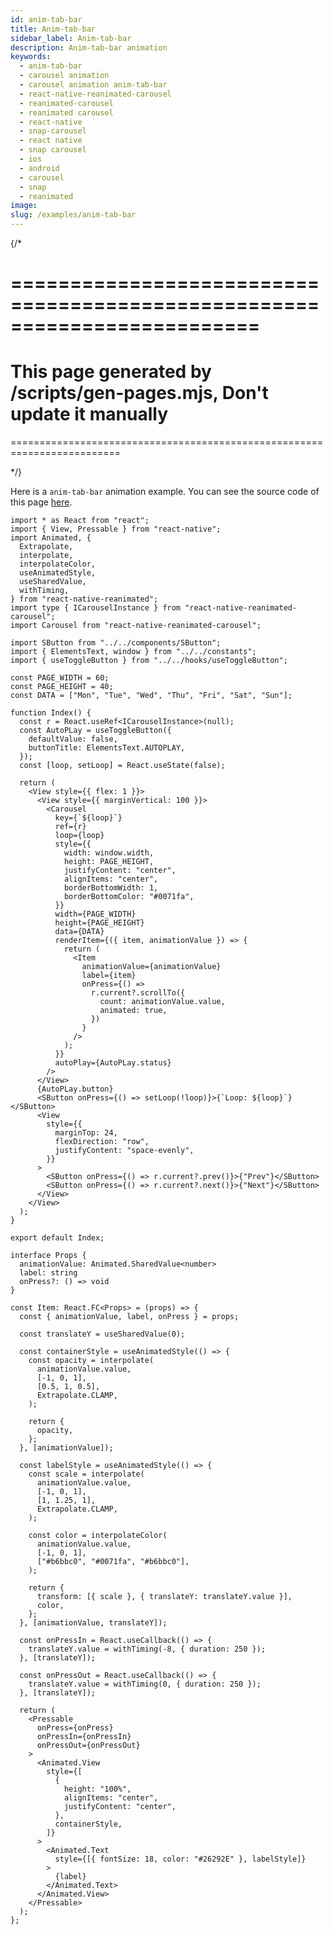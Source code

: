 ```yaml
---
id: anim-tab-bar
title: Anim-tab-bar
sidebar_label: Anim-tab-bar
description: Anim-tab-bar animation
keywords:
  - anim-tab-bar
  - carousel animation
  - carousel animation anim-tab-bar
  - react-native-reanimated-carousel
  - reanimated-carousel
  - reanimated carousel
  - react-native
  - snap-carousel
  - react native
  - snap carousel
  - ios
  - android
  - carousel
  - snap
  - reanimated
image:
slug: /examples/anim-tab-bar
---
```


{/* 

=========================================================================
=========================================================================
This page generated by /scripts/gen-pages.mjs, Don't update it manually 
=========================================================================
=========================================================================

*/}

Here is a `anim-tab-bar` animation example. You can see the source code of this page [here](https://github.com/dohooo/react-native-reanimated-carousel/blob/main/example/app/src/pages/anim-tab-bar/index.tsx).


<Page page='anim-tab-bar' />

```tsx copy
import * as React from "react";
import { View, Pressable } from "react-native";
import Animated, {
  Extrapolate,
  interpolate,
  interpolateColor,
  useAnimatedStyle,
  useSharedValue,
  withTiming,
} from "react-native-reanimated";
import type { ICarouselInstance } from "react-native-reanimated-carousel";
import Carousel from "react-native-reanimated-carousel";

import SButton from "../../components/SButton";
import { ElementsText, window } from "../../constants";
import { useToggleButton } from "../../hooks/useToggleButton";

const PAGE_WIDTH = 60;
const PAGE_HEIGHT = 40;
const DATA = ["Mon", "Tue", "Wed", "Thu", "Fri", "Sat", "Sun"];

function Index() {
  const r = React.useRef<ICarouselInstance>(null);
  const AutoPLay = useToggleButton({
    defaultValue: false,
    buttonTitle: ElementsText.AUTOPLAY,
  });
  const [loop, setLoop] = React.useState(false);

  return (
    <View style={{ flex: 1 }}>
      <View style={{ marginVertical: 100 }}>
        <Carousel
          key={`${loop}`}
          ref={r}
          loop={loop}
          style={{
            width: window.width,
            height: PAGE_HEIGHT,
            justifyContent: "center",
            alignItems: "center",
            borderBottomWidth: 1,
            borderBottomColor: "#0071fa",
          }}
          width={PAGE_WIDTH}
          height={PAGE_HEIGHT}
          data={DATA}
          renderItem={({ item, animationValue }) => {
            return (
              <Item
                animationValue={animationValue}
                label={item}
                onPress={() =>
                  r.current?.scrollTo({
                    count: animationValue.value,
                    animated: true,
                  })
                }
              />
            );
          }}
          autoPlay={AutoPLay.status}
        />
      </View>
      {AutoPLay.button}
      <SButton onPress={() => setLoop(!loop)}>{`Loop: ${loop}`}</SButton>
      <View
        style={{
          marginTop: 24,
          flexDirection: "row",
          justifyContent: "space-evenly",
        }}
      >
        <SButton onPress={() => r.current?.prev()}>{"Prev"}</SButton>
        <SButton onPress={() => r.current?.next()}>{"Next"}</SButton>
      </View>
    </View>
  );
}

export default Index;

interface Props {
  animationValue: Animated.SharedValue<number>
  label: string
  onPress?: () => void
}

const Item: React.FC<Props> = (props) => {
  const { animationValue, label, onPress } = props;

  const translateY = useSharedValue(0);

  const containerStyle = useAnimatedStyle(() => {
    const opacity = interpolate(
      animationValue.value,
      [-1, 0, 1],
      [0.5, 1, 0.5],
      Extrapolate.CLAMP,
    );

    return {
      opacity,
    };
  }, [animationValue]);

  const labelStyle = useAnimatedStyle(() => {
    const scale = interpolate(
      animationValue.value,
      [-1, 0, 1],
      [1, 1.25, 1],
      Extrapolate.CLAMP,
    );

    const color = interpolateColor(
      animationValue.value,
      [-1, 0, 1],
      ["#b6bbc0", "#0071fa", "#b6bbc0"],
    );

    return {
      transform: [{ scale }, { translateY: translateY.value }],
      color,
    };
  }, [animationValue, translateY]);

  const onPressIn = React.useCallback(() => {
    translateY.value = withTiming(-8, { duration: 250 });
  }, [translateY]);

  const onPressOut = React.useCallback(() => {
    translateY.value = withTiming(0, { duration: 250 });
  }, [translateY]);

  return (
    <Pressable
      onPress={onPress}
      onPressIn={onPressIn}
      onPressOut={onPressOut}
    >
      <Animated.View
        style={[
          {
            height: "100%",
            alignItems: "center",
            justifyContent: "center",
          },
          containerStyle,
        ]}
      >
        <Animated.Text
          style={[{ fontSize: 18, color: "#26292E" }, labelStyle]}
        >
          {label}
        </Animated.Text>
      </Animated.View>
    </Pressable>
  );
};

```